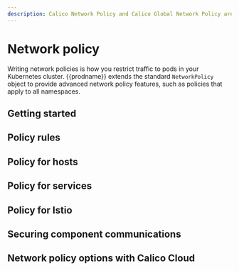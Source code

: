 ```yaml
---
description: Calico Network Policy and Calico Global Network Policy are the fundamental resources to secure workloads and hosts, and to adopt a zero trust security model.
---
```



# Network policy

Writing network policies is how you restrict traffic to pods in your Kubernetes cluster.
{{prodname}} extends the standard `NetworkPolicy` object to provide advanced network policy features, such as policies that apply to all namespaces.

## Getting started

<DocCardLinkLayout>
  <DocCardLink docId='network-policy/adopt-zero-trust' />
  <DocCardLink docId='network-policy/get-started/calico-policy/calico-network-policy' />
  <DocCardLink docId='network-policy/get-started/calico-policy/calico-policy-tutorial' />
  <DocCardLink docId='network-policy/get-started/kubernetes-policy/kubernetes-network-policy' />
  <DocCardLink docId='network-policy/get-started/kubernetes-policy/kubernetes-demo' />
  <DocCardLink docId='network-policy/get-started/kubernetes-policy/kubernetes-policy-basic' />
  <DocCardLink docId='network-policy/get-started/kubernetes-policy/kubernetes-policy-advanced' />
  <DocCardLink docId='network-policy/get-started/kubernetes-default-deny' />
</DocCardLinkLayout>

## Policy rules

<DocCardLinkLayout>
  <DocCardLink docId='network-policy/policy-rules/policy-rules-overview' />
  <DocCardLink docId='network-policy/policy-rules/namespace-policy' />
  <DocCardLink docId='network-policy/policy-rules/service-policy' />
  <DocCardLink docId='network-policy/policy-rules/service-accounts' />
  <DocCardLink docId='network-policy/policy-rules/external-ips-policy' />
  <DocCardLink docId='network-policy/policy-rules/icmp-ping' />
</DocCardLinkLayout>


## Policy for hosts

<DocCardLinkLayout>
<DocCardLink docId='network-policy/hosts/protect-hosts' />
<DocCardLink docId='network-policy/hosts/kubernetes-nodes' />
<DocCardLink docId='network-policy/hosts/protect-hosts-tutorial' />
<DocCardLink docId='network-policy/hosts/host-forwarded-traffic' />
</DocCardLinkLayout>


## Policy for services

<DocCardLinkLayout>
<DocCardLink docId='network-policy/services/kubernetes-node-ports' />
<DocCardLink docId='network-policy/services/services-cluster-ips' />
</DocCardLinkLayout>

## Policy for Istio

<DocCardLinkLayout>
<DocCardLink docId='network-policy/istio/app-layer-policy' />
<DocCardLink docId='network-policy/istio/http-methods' />
<DocCardLink docId='network-policy/istio/enforce-policy-istio' />
</DocCardLinkLayout>

## Securing component communications

<DocCardLinkLayout>
<DocCardLink docId='network-policy/encrypt-cluster-pod-traffic' />
<DocCardLink docId='network-policy/comms/crypto-auth' />
<DocCardLink docId='network-policy/comms/reduce-nodes' />
<DocCardLink docId='network-policy/comms/secure-metrics' />
<DocCardLink docId='network-policy/comms/secure-bgp' />
</DocCardLinkLayout>

## Network policy options with Calico Cloud

<DocCardLinkLayout>
  <PaidProductDocCardLink
    url='calico-cloud/network-policy/recommendations/policy-recommendations'
    paidProductName='cloud'
    title='Policy recommendations'
    description='Enable continuous policy recommendations to secure unprotected namespaces or workloads.'
  />
  <PaidProductDocCardLink
    url='/calico-cloud/network-policy/policy-tiers/tiered-policy'
    paidProductName='cloud'
    title='Get started with policy tiers'
    description='Learn about policies, tiers, and policy evaluation.'
  />
  <PaidProductDocCardLink
    url='calico-cloud/network-policy/domain-based-policy'
    paidProductName='cloud'
    title='DNS policy'
    description='Use domain names to allow traffic to destinations outside of a cluster by their DNS names instead of by their IP addresses.'
  />
  <PaidProductDocCardLink
    url='/calico-cloud/network-policy/staged-network-policies'
    paidProductName='cloud'
    title='Staged network policy'
    description='Stage and preview policies to observe traffic implications before enforcing them.'
  />
</DocCardLinkLayout>